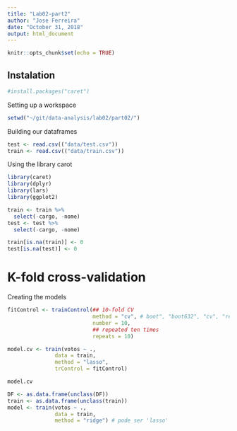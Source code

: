 ```yaml
---
title: "Lab02-part2"
author: "Jose Ferreira"
date: "October 31, 2018"
output: html_document
---
```


```r
knitr::opts_chunk$set(echo = TRUE)
```

## Instalation

```r
#install.packages("caret")
```

Setting up a workspace
```r
setwd("~/git/data-analysis/lab02/part02/")
```

Building our dataframes



```r
test <- read.csv(("data/test.csv"))
train <- read.csv(("data/train.csv"))
```

Using the library carot

```r
library(caret)
library(dplyr)
library(lars)
library(ggplot2)
```

```r
train <- train %>%
  select(-cargo, -nome)
test <- test %>%
  select(-cargo, -nome)
```


```r
train[is.na(train)] <- 0
test[is.na(test)] <- 0
```

# K-fold cross-validation
Creating the models
```r
fitControl <- trainControl(## 10-fold CV
                           method = "cv", # boot", "boot632", "cv", "repeatedcv", "LOOCV", "LGOCV"
                           number = 10,
                           ## repeated ten times
                           repeats = 10)

model.cv <- train(votos ~ ., 
               data = train,
               method = "lasso",
               trControl = fitControl)

model.cv
```


```r

DF <- as.data.frame(unclass(DF))
train <- as.data.frame(unclass(train))
model <- train(votos ~ ., 
               data = train,
               method = "ridge") # pode ser 'lasso'

```



